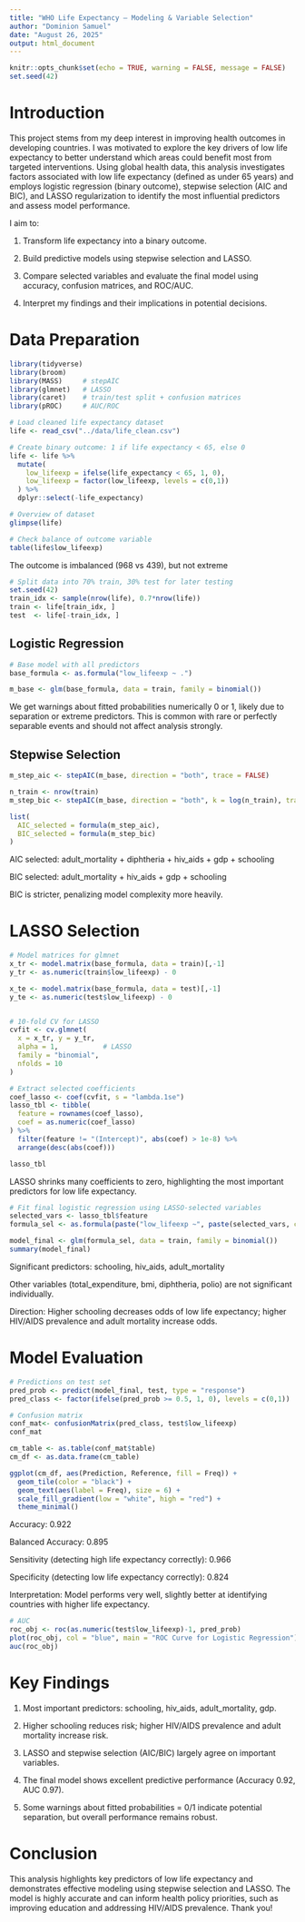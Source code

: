 ```yaml
---
title: "WHO Life Expectancy — Modeling & Variable Selection"
author: "Dominion Samuel"
date: "August 26, 2025"
output: html_document
---
```


```r
knitr::opts_chunk$set(echo = TRUE, warning = FALSE, message = FALSE)
set.seed(42)

```

# Introduction

This project stems from my deep interest in improving health outcomes in developing countries. I was motivated to explore the key drivers of low life expectancy to better understand which areas could benefit most from targeted interventions. Using global health data, this analysis investigates factors associated with low life expectancy (defined as under 65 years) and employs logistic regression (binary outcome), stepwise selection (AIC and BIC), and LASSO regularization to identify the most influential predictors and assess model performance.

I aim to:

1.  Transform life expectancy into a binary outcome.

2.  Build predictive models using stepwise selection and LASSO.

3.  Compare selected variables and evaluate the final model using accuracy, confusion matrices, and ROC/AUC.

4.  Interpret my findings and their implications in potential decisions.

# Data Preparation

```r
library(tidyverse)
library(broom)
library(MASS)     # stepAIC
library(glmnet)   # LASSO
library(caret)    # train/test split + confusion matrices
library(pROC)     # AUC/ROC
```

```r
# Load cleaned life expectancy dataset
life <- read_csv("../data/life_clean.csv")

# Create binary outcome: 1 if life expectancy < 65, else 0
life <- life %>%
  mutate(
    low_lifeexp = ifelse(life_expectancy < 65, 1, 0),
    low_lifeexp = factor(low_lifeexp, levels = c(0,1))
  ) %>%
  dplyr::select(-life_expectancy)

# Overview of dataset
glimpse(life)

# Check balance of outcome variable
table(life$low_lifeexp)
```

The outcome is imbalanced (968 vs 439), but not extreme

```r
# Split data into 70% train, 30% test for later testing
set.seed(42)
train_idx <- sample(nrow(life), 0.7*nrow(life))
train <- life[train_idx, ]
test  <- life[-train_idx, ]


```

## Logistic Regression

```r
# Base model with all predictors
base_formula <- as.formula("low_lifeexp ~ .")

m_base <- glm(base_formula, data = train, family = binomial())

```

We get warnings about fitted probabilities numerically 0 or 1, likely due to separation or extreme predictors. This is common with rare or perfectly separable events and should not affect analysis strongly.

## Stepwise Selection

```r
m_step_aic <- stepAIC(m_base, direction = "both", trace = FALSE)

n_train <- nrow(train)
m_step_bic <- stepAIC(m_base, direction = "both", k = log(n_train), trace = FALSE)

list(
  AIC_selected = formula(m_step_aic),
  BIC_selected = formula(m_step_bic)
)
```

AIC selected: adult_mortality + diphtheria + hiv_aids + gdp + schooling

BIC selected: adult_mortality + hiv_aids + gdp + schooling

BIC is stricter, penalizing model complexity more heavily.

# LASSO Selection

```r
# Model matrices for glmnet
x_tr <- model.matrix(base_formula, data = train)[,-1]
y_tr <- as.numeric(train$low_lifeexp) - 0

x_te <- model.matrix(base_formula, data = test)[,-1]
y_te <- as.numeric(test$low_lifeexp) - 0


# 10-fold CV for LASSO
cvfit <- cv.glmnet(
  x = x_tr, y = y_tr,
  alpha = 1,           # LASSO
  family = "binomial",
  nfolds = 10
)

# Extract selected coefficients
coef_lasso <- coef(cvfit, s = "lambda.1se")
lasso_tbl <- tibble(
  feature = rownames(coef_lasso),
  coef = as.numeric(coef_lasso)
) %>%
  filter(feature != "(Intercept)", abs(coef) > 1e-8) %>%
  arrange(desc(abs(coef)))

lasso_tbl

```

LASSO shrinks many coefficients to zero, highlighting the most important predictors for low life expectancy.

```r
# Fit final logistic regression using LASSO-selected variables
selected_vars <- lasso_tbl$feature
formula_sel <- as.formula(paste("low_lifeexp ~", paste(selected_vars, collapse = " + ")))

model_final <- glm(formula_sel, data = train, family = binomial())
summary(model_final)

```

Significant predictors: schooling, hiv_aids, adult_mortality

Other variables (total_expenditure, bmi, diphtheria, polio) are not significant individually.

Direction: Higher schooling decreases odds of low life expectancy; higher HIV/AIDS prevalence and adult mortality increase odds.

# Model Evaluation

```r
# Predictions on test set
pred_prob <- predict(model_final, test, type = "response")
pred_class <- factor(ifelse(pred_prob >= 0.5, 1, 0), levels = c(0,1))

# Confusion matrix
conf_mat<- confusionMatrix(pred_class, test$low_lifeexp)
conf_mat

cm_table <- as.table(conf_mat$table)
cm_df <- as.data.frame(cm_table)

ggplot(cm_df, aes(Prediction, Reference, fill = Freq)) +
  geom_tile(color = "black") +
  geom_text(aes(label = Freq), size = 6) +
  scale_fill_gradient(low = "white", high = "red") +
  theme_minimal()


```

Accuracy: 0.922

Balanced Accuracy: 0.895

Sensitivity (detecting high life expectancy correctly): 0.966

Specificity (detecting low life expectancy correctly): 0.824

Interpretation: Model performs very well, slightly better at identifying countries with higher life expectancy.


```r
# AUC
roc_obj <- roc(as.numeric(test$low_lifeexp)-1, pred_prob)
plot(roc_obj, col = "blue", main = "ROC Curve for Logistic Regression")
auc(roc_obj)
```

# Key Findings

1.  Most important predictors: schooling, hiv_aids, adult_mortality, gdp.

2.  Higher schooling reduces risk; higher HIV/AIDS prevalence and adult mortality increase risk.

3.  LASSO and stepwise selection (AIC/BIC) largely agree on important variables.

4.  The final model shows excellent predictive performance (Accuracy 0.92, AUC 0.97).

5.  Some warnings about fitted probabilities = 0/1 indicate potential separation, but overall performance remains robust.

# Conclusion

This analysis highlights key predictors of low life expectancy and demonstrates effective modeling using stepwise selection and LASSO. The model is highly accurate and can inform health policy priorities, such as improving education and addressing HIV/AIDS prevalence. Thank you!
